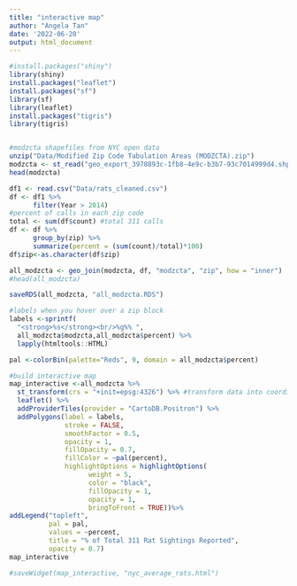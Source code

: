 ```yaml
---
title: "interactive map"
author: "Angela Tan"
date: '2022-06-20'
output: html_document
---
```


```r
#install.packages("shiny")
library(shiny)
install.packages("leaflet")
install.packages("sf")
library(sf)
library(leaflet)
install.packages("tigris")
library(tigris)


#modzcta shapefiles from NYC open data
unzip("Data/Modified Zip Code Tabulation Areas (MODZCTA).zip")
modzcta <- st_read("geo_export_3978893c-1fb8-4e9c-b3b7-93c7014999d4.shp")
head(modzcta)

df1 <- read.csv("Data/rats_cleaned.csv")
df <- df1 %>%
      filter(Year > 2014)
#percent of calls in each zip code
total <- sum(df$count) #total 311 calls
df <- df %>%
      group_by(zip) %>%
      summarize(percent = (sum(count)/total)*100) 
df$zip<-as.character(df$zip)

all_modzcta <- geo_join(modzcta, df, "modzcta", "zip", how = "inner")
#head(all_modzcta)

saveRDS(all_modzcta, "all_modzcta.RDS")

#labels when you hover over a zip block
labels <-sprintf(
  "<strong>%s</strong><br/>%g%% ",
  all_modzcta$modzcta,all_modzcta$percent) %>%
  lapply(htmltools::HTML)

pal <-colorBin(palette="Reds", 9, domain = all_modzcta$percent)

#build interactive map
map_interactive <-all_modzcta %>%
  st_transform(crs = "+init=epsg:4326") %>% #transform data into coordinate system
  leaflet() %>%
  addProviderTiles(provider = "CartoDB.Positron") %>%
  addPolygons(label = labels,
              stroke = FALSE,
              smoothFactor = 0.5,
              opacity = 1,
              fillOpacity = 0.7,
              fillColor = ~pal(percent),
              highlightOptions = highlightOptions(
                    weight = 5,
                    color = "black",
                    fillOpacity = 1,
                    opacity = 1,
                    bringToFront = TRUE))%>%
addLegend("topleft",
          pal = pal,
          values = ~percent,
          title = "% of Total 311 Rat Sightings Reported",
          opacity = 0.7)
map_interactive

#saveWidget(map_interactive, "nyc_average_rats.html")
```

